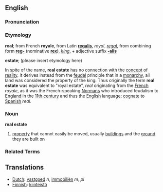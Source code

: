 ==English==

===Pronunciation===
{{substub}}

===Etymology===
'''real'''; from French '''royale''', from Latin '''[[regalis]]''', ''royal'', ''[[regal]]'', from combining form '''[[reg-]]''' (nominative '''[[rex]]'''), ''[[king]]'', + adjective suffix '''[[-alis]]'''

'''estate'''; (please insert etymology here)

In spite of the name, '''real estate''' has no connection with the [[concept]] of [[reality]]. It derives instead from the [[feudalism|feudal]] principle that in a [[monarchy]], all land was considered the property of the king. Thus originally the term '''real estate''' was equivalent to "royal estate", ''real'' originating from the [http://en.wikipedia.org/wiki/French_language French] ''royale'', as it was the French-speaking [http://en.wikipedia.org/wiki/Normandy Normans] who introduced feudalism to [http://en.wikipedia.org/wiki/England England] in the [http://en.wikipedia.org/wiki/11th_century 11th century] and thus the [http://en.wikipedia.org/wiki/English_language English] language; [[cognate]] to [http://en.wikipedia.org/wiki/Spanish_language Spanish] ''real''.

===Noun===
'''real estate'''

# [[property]] that cannot easily be moved, usually [[building]]s and the [[ground]] they are built on

===Related Terms===
{{substub}}

==Translations==
*[[Dutch]]: [[vastgoed]] ''n'', [[immobiliën]] ''m, pl''
*[[Finnish]]: [[kiinteistö]]